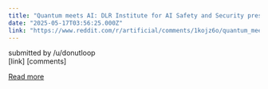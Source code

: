 ```yaml
---
title: "Quantum meets AI: DLR Institute for AI Safety and Security presents future technologies at ESANN 2025"
date: "2025-05-17T03:56:25.000Z"
link: "https://www.reddit.com/r/artificial/comments/1kojz6o/quantum_meets_ai_dlr_institute_for_ai_safety_and/"
---
```


submitted by    /u/donutloop  
 [link]   [comments]

[Read more](https://www.reddit.com/r/artificial/comments/1kojz6o/quantum_meets_ai_dlr_institute_for_ai_safety_and/)
